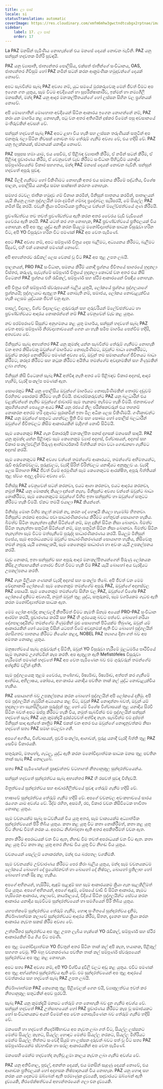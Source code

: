 ```yaml
---
title: ලා පාස්
locale: si
statusTranslation: automatic
coverImage: https://res.cloudinary.com/xmfm6mhw3gwctndtcubgx2rptnae/image/upload/v1740337243/small_cover_educacion_fundamental_a051170f1c.webp
sidebar:
    label: 17. ලා පාස්
    order: 17
---
```

La PAZ මනසින් පැමිණිය නොහැක්කේ එය මනසේ දෙයක් නොවන බැවිනි. PAZ යනු සන්සුන් හදවතක මිහිරි සුවඳයි.

PAZ යනු ව්‍යාපෘති, ජාත්‍යන්තර පොලිසිය, එක්සත් ජාතීන්ගේ සංවිධානය, OAS, ජාත්‍යන්තර ගිවිසුම් හෝ PAZ නමින් සටන් කරන ආක්‍රමණික හමුදාවන්ගේ දෙයක් නොවේ.

අපට සැබවින්ම සැබෑ PAZ අවශ්‍ය නම්, යුධ සමයේ මුරකරුවෙකු මෙන් ජීවත් වීමට අප ඉගෙන ගත යුතුය, සෑම විටම අවදියෙන් හා සුපරීක්ෂාකාරීව, ඉක්මන් හා නම්‍යශීලී මනසකින්, මන්ද PAZ යනු ආදර මනඃකල්පිතයන්ගේ හෝ ලස්සන සිහින වල ප්‍රශ්නයක් නොවේ.

අපි මොහොතින් මොහොත අවදියෙන් සිටින ආකාරය ඉගෙන නොගන්නේ නම්, PAZ කරා යන මාර්ගය කළ නොහැකි, පටු වන අතර අතිශයින් දුෂ්කර වීමෙන් පසු අවසානයේ මංතීරුවකින් අවසන් වේ.

සන්සුන් හදවතේ සැබෑ PAZ අපට ළඟා විය හැකි සහ ලස්සන තරුණියක් සතුටින් අප එනතුරු බලා සිටින නිවසක් නොවන බව තේරුම් ගැනීම අවශ්‍ය වේ, එය හදිසි වේ. PAZ යනු ඉලක්කයක්, ස්ථානයක් යනාදිය නොවේ.

PAZ පසුපස හඹා යාම, එය සෙවීම, ඒ පිළිබඳ ව්‍යාපෘති කිරීම, ඒ නමින් සටන් කිරීම, ඒ පිළිබඳ ප්‍රචාරණය කිරීම, ඒ වෙනුවෙන් වැඩ කිරීමට සංවිධාන පිහිටුවීම යනාදිය සම්පූර්ණයෙන්ම විකාර සහගතය, මන්ද PAZ මනසේ දෙයක් නොවන බැවිනි. සන්සුන් හදවතේ අපූරු සුවඳ.

PAZ මිලදී ගැනීමට හෝ විකිණීමට නොහැකි අතර එය සමනය කිරීමේ පද්ධතිය, විශේෂ පාලන, පොලිසිය යනාදිය සමඟ සාක්ෂාත් කරගත නොහැක.

සමහර රටවල ජාතික හමුදාව ගම් විනාශ කරමින්, මිනිසුන් ඝාතනය කරමින්, පාතාලයන් යැයි කියනු ලබන පුද්ගලයින් මරා දමමින් ගම්බද ප්‍රදේශවල සැරිසරයි, මේ සියල්ල PAZ නමින් සිදු කරයි. එවැනි ක්‍රියා පටිපාටියක ප්‍රතිඵලය වන්නේ ම්ලේච්ඡත්වයේ ගුණ කිරීමයි.

ප්‍රචණ්ඩත්වය තව තවත් ප්‍රචණ්ඩත්වය ඇති කරන අතර වෛරය වැඩි වැඩියෙන් වෛරය ඇති කරයි. PAZ යටත් කර ගත නොහැක, PAZ ප්‍රචණ්ඩත්වයේ ප්‍රතිඵලයක් විය නොහැක. අපි අප තුළ යුද්ධ ඇති කරන සියලුම මනෝවිද්‍යාත්මක සාධක විසුරුවා හරින විට, අපි YO විසුරුවා හරින විට පමණක් PAZ අප වෙත පැමිණේ.

අපට PAZ අවශ්‍ය නම්, අපට සම්පූර්ණ චිත්‍රය දෙස බැලීමට, අධ්‍යයනය කිරීමට, බැලීමට සිදුවේ, එහි එක් කොනක් පමණක් නොවේ.

අපි අභ්‍යන්තරව රැඩිකල් ලෙස වෙනස් වූ විට PAZ අප තුළ උපත ලබයි.

පාලනයන්, PRO PAZ සංවිධාන, සමනය කිරීම් යනාදී ප්‍රශ්නය ජීවිතයේ සාගරයේ හුදකලා විස්තර, කරුණු, පැවැත්මේ සම්පූර්ණ චිත්‍රයේ හුදකලා කොටස් වන අතර එය කිසි විටෙකත් PAZ ප්‍රශ්නය එහි රැඩිකල්, සම්පූර්ණ සහ ස්ථිර ආකාරයෙන් විසඳිය නොහැක.

අපි චිත්‍රය එහි සම්පූර්ණ ස්වරූපයෙන් බැලිය යුතුයි, ලෝකයේ ප්‍රශ්නය පුද්ගලයාගේ ප්‍රශ්නයයි; පුද්ගලයාට ඇතුළත PAZ නොමැති නම්, සමාජය, ලෝකය නොවැළැක්විය හැකි ලෙසම යුද්ධයක ජීවත් වනු ඇත.

පාසල්, විද්‍යාල, විශ්ව විද්‍යාලවල ගුරුවරුන් සහ ගුරුවරියන් ම්ලේච්ඡත්වයට හා ප්‍රචණ්ඩත්වයට ආදරය නොකරන්නේ නම් PAZ වෙනුවෙන් වැඩ කළ යුතුය.

නව පරම්පරාවේ සිසුන්ට අනුගමනය කළ යුතු මාර්ගය, සන්සුන් හදවතේ සැබෑ PAZ වෙත අපව සම්පූර්ණ නිරවද්‍යතාවයෙන් ගෙන යා හැකි සමීප මාර්ගය පෙන්වීම හදිසි, අත්‍යවශ්‍ය වේ.

මිනිසුන්ට සැබෑ අභ්‍යන්තර PAZ යනු කුමක්ද යන්න සැබවින්ම තේරුම් ගැනීමට නොහැකි වන අතර කිසිවෙකු ඔවුන්ගේ මාර්ගයට නොපැමිණීමට, ඔවුන්ට බාධා නොකිරීමට, ඔවුන්ට කරදර නොකිරීමට පමණක් අවශ්‍ය වේ, ඔවුන් තම සමානයන්ගේ ජීවිතයට බාධා කිරීමට, කරදර කිරීමට සහ කටුක කිරීමට අයිතිය තමන්ගේම අවදානමකින් සහ ගිණුමකින් ලබා ගත්තද.

මිනිසුන් කිසි විටෙකත් සැබෑ PAZ අත්විඳ නැති අතර මේ පිළිබඳව විකාර අදහස්, ආදර හැඟීම්, වැරදි සංකල්ප පමණක් ඇත.

සොරෙකුට PAZ යනු පොලිසිය ඔවුන්ගේ මාර්ගයට නොපැමිණීමකින් තොරව දඬුවම් විරහිතව සොරකම් කිරීමට හැකි වීමයි. ජාවාරම්කරුවන්ට PAZ යනු බලධාරීන් එය වළක්වන්නේ නැතිව ඔවුන්ගේ ජාවාරම් සෑම තැනකම තැබීමට හැකි වීමයි. ජනතාවගේ කුසගින්නෙන් පෙළෙන අයට PAZ යනු රජයේ නිල පරීක්ෂකවරුන් එය තහනම් නොකරන අතරම හරි දකුණට සූරාකමින් ඉතා මිල අධික ලෙස විකිණීමයි. ගණිකාවන්ට PAZ යනු ඔවුන්ගේ සතුටේ යහන්වල ප්‍රීති වීම සහ සෞඛ්‍ය හෝ පොලිස් බලධාරීන් ඔවුන්ගේ ජීවිතවලට කිසිම ආකාරයකින් මැදිහත් නොවී සිටීමයි.

සෑම කෙනෙකුම PAZ ගැන විකාරරූපී මනඃකල්පිත පනස් දහසක් මනසෙහි සාදයි. PAZ යනු කුමක්ද යන්න පිළිබඳව සෑම කෙනෙකුම ව්‍යාජ අදහස්, විශ්වාසයන්, අදහස් සහ විකාර සංකල්පවලින් පිරුණු ආත්මාර්ථකාමී බිත්තියක් තමා වටා ගොඩනඟා ගැනීමට අදහස් කරයි.

සෑම කෙනෙකුටම PAZ අවශ්‍ය වන්නේ තමන්ගේම ආකාරයට, තමන්ගේම අභිමතයන්ට, රුචි අරුචිකම්වලට, පුරුදුවලට, වැරදි සිරිත් විරිත්වලට යනාදියට අනුකූලව ය. වැරදි ලෙස සිතාගත PAZ ජීවත් වීමේ අරමුණින් සෑම කෙනෙකුටම ආරක්ෂිත, අපූරු බිත්තියක් තුළ ස්වයං අගුලු දැමීමට අවශ්‍ය වේ.

මිනිස්සු PAZ වෙනුවෙන් සටන් කරනවා, එයට ආශා කරනවා, එයට ආදරය කරනවා, නමුත් PAZ යනු මොකක්ද කියලා දන්නේ නැහැ. මිනිසුන්ට අවශ්‍ය වන්නේ ඔවුන්ට බාධා නොකිරීමට, සෑම කෙනෙකුටම ඔවුන්ගේ විහිළු ඉතා සන්සුන්ව හා ඔවුන්ගේ සතුටට කිරීමට හැකි වීමයි. ඒකට තමයි එයාලා PAZ කියන්නේ.

මිනිස්සු මොන විහිළු කළත් කමක් නෑ, කරන දේ හොඳයි කියලා හැමෝම හිතනවා. මිනිසුන්ට නරකම අපරාධ පවා සාධාරණීකරණය කිරීමට හේතුවක් සොයාගත හැකිය. බීමත්ව සිටින තැනැත්තා දුකින් සිටින්නේ නම්, ඔහු දුකින් සිටින නිසා බොනවා. බීමත්ව සිටින තැනැත්තා සතුටින් සිටින්නේ නම්, ඔහු සතුටින් සිටින නිසා බොනවා. බීමත්ව සිටින තැනැත්තා සෑම විටම මත්පැනීමේ පුරුද්ද සාධාරණීකරණය කරයි. සියලුම මිනිසුන් එසේය, සෑම අපරාධයකටම ඔවුන්ට සාධාරණීකරණයක් සොයාගත හැකිය, කිසිවෙකු තමන් නපුරු යැයි නොසලකයි, සෑම කෙනෙකුම සාධාරණ හා අවංක යැයි උපකල්පනය කරයි.

වැඩ නොකර, ඉතා සන්සුන්ව සහ අපූරු ආදර මනඃකල්පිතයන්ගෙන් පිරුණු ලෝකයක කිසිදු උත්සාහයකින් තොරව ජීවත් වීමට හැකි වීම PAZ යැයි බොහෝ අය වැරදියට උපකල්පනය කරති.

PAZ ගැන මිලියන ගණනක් වැරදි අදහස් සහ සංකල්ප තිබේ. අපි ජීවත් වන මෙම වේදනාකාරී ලෝකයේ: සෑම කෙනෙකුම තමන්ගේම අපූරු PAZ, ඔවුන්ගේ අදහස්වල PAZ සොයයි. සෑම කෙනෙකුම තමන්ගේම සිහින වල PAZ, ඔවුන්ගේ විශේෂ PAZ ලෝකයේ දැකීමට අවශ්‍යයි, නමුත් ඔවුන් තුළ යුද්ධ, සතුරුකම්, සෑම වර්ගයකම ගැටළු ඇති කරන මනෝවිද්‍යාත්මක සාධක ඇත.

මෙම ලෝක අර්බුද කාලවලදී කීර්තිමත් වීමට කැමති ඕනෑම අයෙක් PRO-PAZ සංවිධාන ආරම්භ කරයි, ප්‍රචාරණය කරයි සහ PAZ හි ශූරයෙකු බවට පත්වේ. බොහෝ නරියා දේශපාලඥයින්ට තමන්ගේම ගිණුමකින් මුළු සොහොන් පිටියක්ම තිබුණද, ඔවුන් යම් ආකාරයකින් හෝ යමෙකු විසින් යටපත් වීමේ අවදානමක් ඇති විට බොහෝ පුද්ගලයින් රහසිගතව ඝාතනය කිරීමට නියෝග කළද, NOBEL PAZ ත්‍යාගය දිනා ගත් බව අප අමතක නොකළ යුතුය.

මනුෂ්‍යත්වයේ සැබෑ ගුරුවරුන් ද සිටිති, ඔවුන් YO විසුරුවා හැරීමේ මූලධර්මය පෘථිවියේ සෑම තැනකම උගන්වමින් කැප කරති. අප ඇතුළත ඇති Mefistófeles විසුරුවා හැරීමෙන් පමණක් හදවතේ PAZ අප වෙත පැමිණෙන බව එම ගුරුවරුන් තමන්ගේම අත්දැකීම් වලින් දනිති.

සෑම පුද්ගලයෙකු තුළම වෛරය, තණ්හාව, ඊර්ෂ්‍යාව, ඊර්ෂ්‍යාව, අත්පත් කර ගැනීමේ ආත්මය, අභිලාෂය, කෝපය, අහංකාරය යනාදිය පවතින තාක් කල් යුද්ධ නොවැළැක්විය හැකිය.

PAZ සොයාගත් බව උපකල්පනය කරන බොහෝ පුද්ගලයින් අපි ලෝකයේ දනිමු. අපි එම පුද්ගලයින් ගැඹුරින් අධ්‍යයනය කළ විට, ඔවුන් PAZ නොදන්නා බවත්, ඔවුන් යම් හුදකලා හා සැනසිලිදායක පුරුද්දක් තුළ හෝ යම් විශේෂ විශ්වාසයක් තුළ යනාදිය සිරවී සිටින බවත් අපට ඔප්පු කිරීමට හැකි විය, නමුත් සැබවින්ම එම පුද්ගලයින් සන්සුන් හදවතේ සැබෑ PAZ යනු කුමක්දැයි දුරස්ථවවත් අත්විඳ නැත. සැබවින්ම එම දුප්පත් මිනිසුන් සාදා ඇත්තේ කෘත්‍රිම PAZ එකක් වන අතර එය ඔවුන්ගේ නොදැනුවත්කම නිසා හදවතේ සත්‍ය PAZ සමඟ පටලවා ගනී.

අපගේ අගතිය, විශ්වාසයන්, පූර්ව සංකල්ප, ආශාවන්, පුරුදු යනාදී වැරදි බිත්ති තුළ PAZ සෙවීම විකාරයකි.

සතුරුකම්, මතභේද, ගැටලු, යුද්ධ ඇති කරන මනෝවිද්‍යාත්මක සාධක මනස තුළ පවතින තාක් සැබෑ PAZ නොලැබේ.

සත්‍ය PAZ පැමිණෙන්නේ ප්‍රඥාවන්තව වටහාගත් නීත්‍යානුකූල සුන්දරත්වයෙන්ය.

සන්සුන් හදවතේ සුන්දරත්වය සැබෑ අභ්‍යන්තර PAZ හි රසවත් සුවඳ විහිදුවයි.

මිත්‍රත්වයේ සුන්දරත්වය සහ ආචාරශීලීත්වයේ සුවඳ තේරුම් ගැනීම හදිසි වේ.

භාෂාවේ සුන්දරත්වය තේරුම් ගැනීම හදිසි වේ. අපගේ වචනවල අවංකභාවයේ සාරය රැගෙන යාම අවශ්ය වේ. රිද්ම රහිත, අසමගි, රළු, විකාර වචන කිසිවිටෙක භාවිතා නොකළ යුතුය.

සෑම වචනයක්ම සැබෑ සංධ්වනියක් විය යුතු අතර, සෑම වාක්‍යයක්ම අධ්‍යාත්මික සුන්දරත්වයෙන් පිරී තිබිය යුතුය. කතා කළ යුතු විට කතා නොකිරීමත්, කතා කළ යුතු විට නිහඬ වීමත් නරක ය. අපරාධ නිශ්ශබ්දතා ඇති අතර අපකීර්තිමත් වචන ඇත.

කතා කිරීම අපරාධයක් වන විට ඇත, නිහඬ වීම තවත් අපරාධයක් වන විට ඇත. කතා කළ යුතු විට කතා කළ යුතු අතර නිහඬ විය යුතු විට නිහඬ විය යුතුය.

වචනයෙන් සෙල්ලම් නොකරන්න, මන්ද එය බරපතල වගකීමකි.

සෑම වචනයක්ම උච්චාරණය කිරීමට පෙර කිරා බැලිය යුතුය, මන්ද සෑම වචනයකටම ලෝකයේ බොහෝ දේ ප්‍රයෝජනවත් හා බොහෝ දේ නිෂ්ඵල, බොහෝ ප්‍රතිලාභ හෝ බොහෝ හානි සිදු කළ හැකිය.

අපගේ අභිනයන්, හැසිරීම්, ඇඳුම් පැළඳුම් සහ සෑම ආකාරයකම ක්‍රියා ගැන සැලකිලිමත් විය යුතුය. අපගේ අභිනයන්, අපගේ ඇඳුම්, මේසයේ වාඩි වී සිටින ආකාරය, කෑමට හැසිරෙන ආකාරය, ශාලාවේ, කාර්යාලයේ, වීදියේ සිටින පුද්ගලයින්ට සේවය කරන ආකාරය යනාදිය සැමවිටම සුන්දරත්වයෙන් හා සමගියෙන් පිරී තිබිය යුතුය.

යහපත්කමේ සුන්දරත්වය තේරුම් ගැනීම, හොඳ සංගීතයේ සුන්දරත්වය දැනීම, නිර්මාණාත්මක කලාවේ සුන්දරත්වයට ආදරය කිරීම, සිතන, දැනෙන සහ ක්‍රියා කරන ආකාරය නැවත සකස් කිරීම අවශ්‍ය වේ.

උත්තරීතර සුන්දරත්වය අප තුළ උපත ලැබිය හැක්කේ YO රැඩිකල්, සම්පූර්ණ සහ ස්ථිර ආකාරයකින් මිය ගිය විට පමණි.

අප තුළ මනෝවිද්‍යාත්මක YO ජීවතුන් අතර සිටින තාක් කල් අපි කැත, භයානක, පිළිකුල් සහගත වෙමු. YO බහු වචනකරණය පවතින තාක් කල් සම්පූර්ණ ස්වරූපයෙන් සුන්දරත්වය අප තුළ කළ නොහැක.

අපට සත්‍ය PAZ අවශ්‍ය නම්, අපි YO විශ්වීය දූවිලි වලට අඩු කළ යුතුය. එවිට පමණක් අප තුළ අභ්යන්තර සුන්දරත්වය ඇති වේ. එම සුන්දරත්වයෙන් අප තුළ ආදරයේ චමත්කාරය සහ හදවතේ සැබෑ PAZ උපත ලබයි.

නිර්මාණාත්මක PAZ කෙනෙකු තුළ පිළිවෙලක් ගෙන එයි, ව්‍යාකූලත්වය ඉවත් කර නීත්‍යානුකූල සතුටකින් අපව පුරවයි.

සැබෑ PAZ යනු කුමක්දැයි මනසට තේරුම් ගත නොහැකි බව දැන ගැනීම අවශ්ය වේ. සන්සුන් හදවතේ PAZ උත්සාහයෙන් හෝ PAZ ප්‍රචාරණය කිරීමට කැප වූ සමාජයකට හෝ සංවිධානයකට අයත් වීමෙන් අප වෙත නොපැමිණෙන බව තේරුම් ගැනීම හදිසි වේ.

මනසෙහි හා හදවතේ නිර්දෝෂීභාවය අප නැවත ලබා ගත් විට, සියල්ල ලස්සනට මෙන්ම සියල්ල කැතට, සියල්ල හොඳට මෙන්ම සියල්ල නරකට, සියල්ල මිහිරියට මෙන්ම සියල්ල තිත්තට සංවේදී සියුම් හා ලස්සන දරුවන් බවට පත් වූ විට සත්‍ය PAZ සම්පූර්ණයෙන්ම ස්වභාවික හා සරල ආකාරයකින් අප වෙත පැමිණේ.

මනසෙහි මෙන්ම හදවතේද නැතිවූ ළමා කාලය නැවත ලබා ගැනීම අවශ්ය වේ.

PAZ යනු අතිවිශාල, පුළුල්, අනන්ත දෙයක්, එය මනසින් සෑදුණු දෙයක් නොවේ, එය ආශාවක ප්‍රතිඵලයක් හෝ අදහසක නිෂ්පාදනයක් විය නොහැක. PAZ යනු හොඳ සහ නරක යන දෙකටම ඔබ්බෙන් ඇති පරමාණුක ද්‍රව්‍යයකි, සදාචාරයට ඔබ්බෙන් ඇති ද්‍රව්‍යයකි, නිරපේක්ෂත්වයේ අභ්‍යන්තරයෙන් ගලා එන ද්‍රව්‍යයකි.

